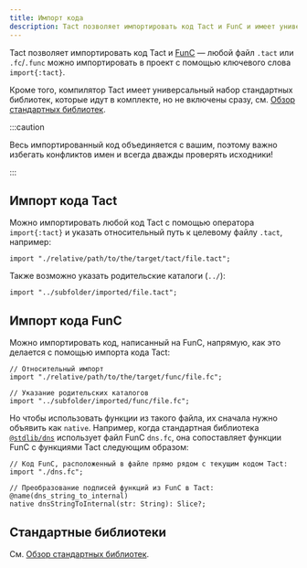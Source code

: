 ```yaml
---
title: Импорт кода
description: Tact позволяет импортировать код Tact и FunC и имеет универсальный набор стандартных библиотек
---
```


Tact позволяет импортировать код Tact и [FunC](https://docs.ton.org/develop/func/overview) — любой файл `.tact` или `.fc`/`.func` можно импортировать в проект с помощью ключевого слова `import{:tact}`.

Кроме того, компилятор Tact имеет универсальный набор стандартных библиотек, которые идут в комплекте, но не включены сразу, см. [Обзор стандартных библиотек](/ref/standard-libraries).

:::caution

  Весь импортированный код объединяется с вашим, поэтому важно избегать конфликтов имен и всегда дважды проверять исходники!

:::

## Импорт кода Tact

Можно импортировать любой код Tact с помощью оператора `import{:tact}` и указать относительный путь к целевому файлу `.tact`, например:

```tact
import "./relative/path/to/the/target/tact/file.tact";
```

Также возможно указать родительские каталоги (`../`):

```tact
import "../subfolder/imported/file.tact";
```

## Импорт кода FunC

Можно импортировать код, написанный на FunC, напрямую, как это делается с помощью импорта кода Tact:

```tact
// Относительный импорт
import "./relative/path/to/the/target/func/file.fc";

// Указание родительских каталогов
import "../subfolder/imported/func/file.fc";
```

Но чтобы использовать функции из такого файла, их сначала нужно объявить как `native`. Например, когда стандартная библиотека [`@stdlib/dns`](/ref/stdlib-dns) использует файл FunC `dns.fc`, она сопоставляет функции FunC с функциями Tact следующим образом:

```tact
// Код FunC, расположенный в файле прямо рядом с текущим кодом Tact:
import "./dns.fc";

// Преобразование подписей функций из FunC в Tact:
@name(dns_string_to_internal)
native dnsStringToInternal(str: String): Slice?;
```

## Стандартные библиотеки

См. [Обзор стандартных библиотек](/ref/standard-libraries).

